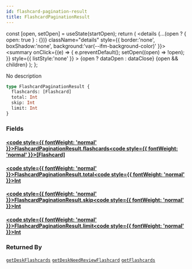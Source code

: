 ```yaml
---
id: flashcard-pagination-result
title: FlashcardPaginationResult
---
```









  const [open, setOpen] = useState(startOpen);
  return (
    <details {...(open ? { open: true } : {})} className="details" style={{ border:'none', boxShadow:'none', background:'var(--ifm-background-color)' }}>
      <summary
        onClick={(e) => {
          e.preventDefault();
          setOpen((open) => !open);
        }}
        style={{ listStyle:'none' }}
      >
      {open ? dataOpen : dataClose}
      </summary>
      {open && children}
    </details>
  );
};








No description


```graphql
type FlashcardPaginationResult {
  flashcards: [Flashcard]
  total: Int
  skip: Int
  limit: Int
}
```




### Fields

#### [<code style={{ fontWeight: 'normal' }}>FlashcardPaginationResult.<b>flashcards</b></code>](#)<Bullet />[<code style={{ fontWeight: 'normal' }}><b>[Flashcard]</b></code>](/main-backend-service/graphql/🧠🔍introspection/types/objects/flashcard.mdx) <Badge class="badge badge--secondary " text="list"/> <Badge class="badge badge--secondary " text="object"/> 



#### [<code style={{ fontWeight: 'normal' }}>FlashcardPaginationResult.<b>total</b></code>](#)<Bullet />[<code style={{ fontWeight: 'normal' }}><b>Int</b></code>](/main-backend-service/graphql/🧠🔍introspection/types/scalars/int.mdx) <Badge class="badge badge--secondary " text="scalar"/> 



#### [<code style={{ fontWeight: 'normal' }}>FlashcardPaginationResult.<b>skip</b></code>](#)<Bullet />[<code style={{ fontWeight: 'normal' }}><b>Int</b></code>](/main-backend-service/graphql/🧠🔍introspection/types/scalars/int.mdx) <Badge class="badge badge--secondary " text="scalar"/> 



#### [<code style={{ fontWeight: 'normal' }}>FlashcardPaginationResult.<b>limit</b></code>](#)<Bullet />[<code style={{ fontWeight: 'normal' }}><b>Int</b></code>](/main-backend-service/graphql/🧠🔍introspection/types/scalars/int.mdx) <Badge class="badge badge--secondary " text="scalar"/> 







### Returned By

[`getDeskFlashcards`](/main-backend-service/graphql/🧠🔍introspection/operations/queries/get-desk-flashcards.mdx)  <Badge class="badge badge--secondary badge--relation" text="query"/><Bullet />[`getDeskNeedReviewFlashcard`](/main-backend-service/graphql/🧠🔍introspection/operations/queries/get-desk-need-review-flashcard.mdx)  <Badge class="badge badge--secondary badge--relation" text="query"/><Bullet />[`getFlashcards`](/main-backend-service/graphql/🧠🔍introspection/operations/queries/get-flashcards.mdx)  <Badge class="badge badge--secondary badge--relation" text="query"/>